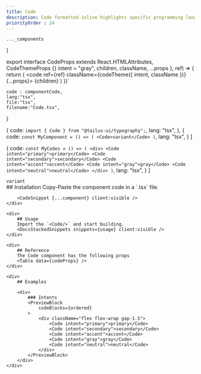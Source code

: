 ```yaml
---
title: Code
description: Code formatted inline highlights specific programming language elements within the surrounding text.
priorityOrder : 24
---
```



    ..._components
}


export interface CodeProps extends React.HTMLAttributes<HTMLPreElement>, CodeThemeProps {}
    intent = "gray",
    children,
    className,
    ...props
}, ref) => {
    return (
        <code ref={ref} className={codeTheme({ intent, className })} {...props}>
            {children}
        </code>
    )
})`

    code : componentCode,
    lang:"tsx",
    file:"tsx",
    filename:"Code.tsx",
}

  {
    code: `import { Code } from "@tailus-ui/typography";`,
    lang: "tsx",
  },
  {
    code: `const MyComponent = () => (
    <Code>variant</Code>
)`,
    lang: "tsx",
  }
]

  {
    code: `const MyCodes = () => (
    <div>
        <Code intent="primary">primary</Code>
        <Code intent="secondary">secondary</Code>
        <Code intent="accent">accent</Code>
        <Code intent="gray">gray</Code>
        <Code intent="neutral">neutral</Code>
    </div>
)`,
    lang: "tsx",
  }
]

<div className="space-y-20">
    <ComponentPreview>
        <Code>variant</Code>
    </ComponentPreview>
    <div>
        ## Installation
        Copy-Paste the component code in a `.tsx` file.

        <CodeSnippet {...component} client:visible />
    </div>

    <div>
        ## Usage
        Import the `<Code/>` and start building.
        <DocsStackedSnippets snippets={usage} client:visible />
    </div>

    <div>
        ## Reference
        The Code component has the following props
        <Table data={codeProps} />
    </div>

    <div>
        ## Examples
        
        <div> 
            ### Intents
            <PreviewBlock
                codeBlocks={ordered}
            >
                <div className="flex flex-wrap gap-1.5">
                    <Code intent="primary">primary</Code>
                    <Code intent="secondary">secondary</Code>
                    <Code intent="accent">accent</Code>
                    <Code intent="gray">gray</Code>
                    <Code intent="neutral">neutral</Code>
                </div>
            </PreviewBlock>
        </div>
    </div>
</div>